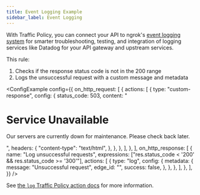 ```yaml
---
title: Event Logging Example
sidebar_label: Event Logging
---
```



With Traffic Policy, you can connect your API to ngrok's [event logging system](/docs/obs/) for smarter troubleshooting, testing, and integration of logging services like Datadog for your API gateway and upstream services.

This rule:

1. Checks if the response status code is not in the 200 range
1. Logs the unsuccessful request with a custom message and metadata

<ConfigExample
  config={{
    on_http_request: [
      {
        actions: [
          {
            type: "custom-response",
            config: {
              status_code: 503,
              content:
                "<html><body><h1>Service Unavailable</h1><p>Our servers are currently down for maintenance. Please check back later.</p></body></html>",
              headers: {
                "content-type": "text/html",
              },
            },
          },
        ],
      },
    ],
    on_http_response: [
      {
        name: "Log unsuccessful requests",
        expressions: ["res.status_code < '200' && res.status_code >= '300'"],
        actions: [
          {
            type: "log",
            config: {
              metadata: {
                message: "Unsuccessful request",
                edge_id: "<YOUR-NGROK-DOMAIN>",
                success: false,
              },
            },
          },
        ],
      },
    ],
  }}
/>

See [the `log` Traffic Policy action docs](/traffic-policy/actions/log/) for more information.

